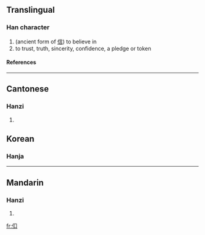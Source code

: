 ==Translingual==
===Han character===
{{Han char|rn=9|rad=人|as=03|sn=5|four=|canj=人口 (OR)}}
# (ancient form of [[信]]) to believe in
# to trust, truth, sincerity, confidence, a pledge or token
====References====
{{Han ref|kx=0092.080|hdz=10114.020|uh=3430|ud=13360}}

----
==Cantonese==
===Hanzi===
{{yue-hanzi|jyut=|y=seun3}}
# {{defn|Cantonese}}

==Korean==
===Hanja===
{{ko-hanja|hangeul=신|rv=sin|mr=shin|y=sin|eumhun=믿다|ehrv=mitda|ehmr=mitta|ehy=mitta}}

----
==Mandarin==
===Hanzi===
{{cmn-hanzi|pin=[[xìn]] ([[xin4]])|wg=hsin<sup>4</sup>}}
# {{defn|Mandarin}}

[[fr:㐰]]